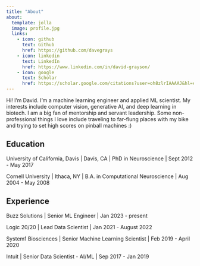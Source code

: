 ```yaml
---
title: "About"
about:
  template: jolla
  image: profile.jpg
  links:
    - icon: github
      text: Github
      href: https://github.com/davegrays
    - icon: linkedin
      text: LinkedIn
      href: https://www.linkedin.com/in/david-grayson/
    - icon: google
      text: Scholar
      href: https://scholar.google.com/citations?user=oh8zlrIAAAAJ&hl=en
---
```


Hi! I'm David. I'm a machine learning engineer and applied ML scientist. My interests include computer vision, generative AI, and deep learning in biotech. I am a big fan of mentorship and servant leadership. Some non-professional things I love include traveling to far-flung places with my bike and trying to set high scores on pinball machines :)

## Education

University of California, Davis | Davis, CA | PhD in Neuroscience | Sept 2012 - May 2017

Cornell University | Ithaca, NY | B.A. in Computational Neuroscience | Aug 2004 - May 2008

## Experience

Buzz Solutions | Senior ML Engineer | Jan 2023 - present

Logic 20/20 | Lead Data Scientist | Jan 2021 - August 2022

System1 Biosciences | Senior Machine Learning Scientist | Feb 2019 - April 2020

Intuit | Senior Data Scientist - AI/ML | Sep 2017 - Jan 2019

